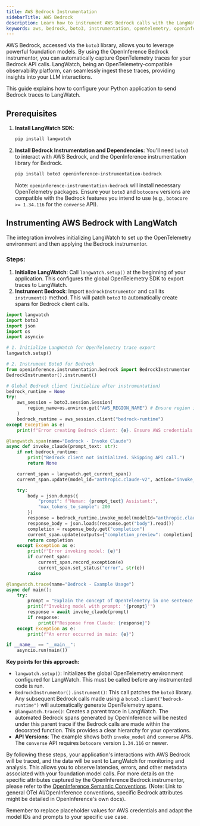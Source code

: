 ```yaml
---
title: AWS Bedrock Instrumentation
sidebarTitle: AWS Bedrock
description: Learn how to instrument AWS Bedrock calls with the LangWatch Python SDK using OpenInference.
keywords: aws, bedrock, boto3, instrumentation, opentelemetry, openinference, langwatch, python, tracing
---
```


AWS Bedrock, accessed via the `boto3` library, allows you to leverage powerful foundation models. By using the OpenInference Bedrock instrumentor, you can automatically capture OpenTelemetry traces for your Bedrock API calls. LangWatch, being an OpenTelemetry-compatible observability platform, can seamlessly ingest these traces, providing insights into your LLM interactions.

This guide explains how to configure your Python application to send Bedrock traces to LangWatch.

## Prerequisites

1.  **Install LangWatch SDK**:
    ```bash
    pip install langwatch
    ```

2.  **Install Bedrock Instrumentation and Dependencies**:
    You'll need `boto3` to interact with AWS Bedrock, and the OpenInference instrumentation library for Bedrock.
    ```bash
    pip install boto3 openinference-instrumentation-bedrock
    ```
    Note: `openinference-instrumentation-bedrock` will install necessary OpenTelemetry packages. Ensure your `boto3` and `botocore` versions are compatible with the Bedrock features you intend to use (e.g., `botocore >= 1.34.116` for the `converse` API).

## Instrumenting AWS Bedrock with LangWatch

The integration involves initializing LangWatch to set up the OpenTelemetry environment and then applying the Bedrock instrumentor.

### Steps:

1.  **Initialize LangWatch**: Call `langwatch.setup()` at the beginning of your application. This configures the global OpenTelemetry SDK to export traces to LangWatch.
2.  **Instrument Bedrock**: Import `BedrockInstrumentor` and call its `instrument()` method. This will patch `boto3` to automatically create spans for Bedrock client calls.

```python
import langwatch
import boto3
import json
import os
import asyncio

# 1. Initialize LangWatch for OpenTelemetry trace export
langwatch.setup()

# 2. Instrument Boto3 for Bedrock
from openinference.instrumentation.bedrock import BedrockInstrumentor
BedrockInstrumentor().instrument()

# Global Bedrock client (initialize after instrumentation)
bedrock_runtime = None
try:
    aws_session = boto3.session.Session(
        region_name=os.environ.get("AWS_REGION_NAME") # Ensure region is set
    )
    bedrock_runtime = aws_session.client("bedrock-runtime")
except Exception as e:
    print(f"Error creating Bedrock client: {e}. Ensure AWS credentials and region are configured.")

@langwatch.span(name="Bedrock - Invoke Claude")
async def invoke_claude(prompt_text: str):
    if not bedrock_runtime:
        print("Bedrock client not initialized. Skipping API call.")
        return None

    current_span = langwatch.get_current_span()
    current_span.update(model_id="anthropic.claude-v2", action="invoke_model")

    try:
        body = json.dumps({
            "prompt": f"Human: {prompt_text} Assistant:",
            "max_tokens_to_sample": 200
        })
        response = bedrock_runtime.invoke_model(modelId="anthropic.claude-v2", body=body)
        response_body = json.loads(response.get("body").read())
        completion = response_body.get("completion")
        current_span.update(outputs={"completion_preview": completion[:50] + "..." if completion else "N/A"})
        return completion
    except Exception as e:
        print(f"Error invoking model: {e}")
        if current_span:
            current_span.record_exception(e)
            current_span.set_status("error", str(e))
        raise

@langwatch.trace(name="Bedrock - Example Usage")
async def main():
    try:
        prompt = "Explain the concept of OpenTelemetry in one sentence."
        print(f"Invoking model with prompt: '{prompt}'")
        response = await invoke_claude(prompt)
        if response:
            print(f"Response from Claude: {response}")
    except Exception as e:
        print(f"An error occurred in main: {e}")

if __name__ == "__main__":
    asyncio.run(main())
```

**Key points for this approach:**
-   `langwatch.setup()`: Initializes the global OpenTelemetry environment configured for LangWatch. This must be called before any instrumented code is run.
-   `BedrockInstrumentor().instrument()`: This call patches the `boto3` library. Any subsequent Bedrock calls made using a `boto3.client("bedrock-runtime")` will automatically generate OpenTelemetry spans.
-   `@langwatch.trace()`: Creates a parent trace in LangWatch. The automated Bedrock spans generated by OpenInference will be nested under this parent trace if the Bedrock calls are made within the decorated function. This provides a clear hierarchy for your operations.
-   **API Versions**: The example shows both `invoke_model` and `converse` APIs. The `converse` API requires `botocore` version `1.34.116` or newer.

By following these steps, your application's interactions with AWS Bedrock will be traced, and the data will be sent to LangWatch for monitoring and analysis. This allows you to observe latencies, errors, and other metadata associated with your foundation model calls.
For more details on the specific attributes captured by the OpenInference Bedrock instrumentor, please refer to the [OpenInference Semantic Conventions](https://opentelemetry.io/docs/specs/semconv/gen-ai/). (Note: Link to general OTel AI/OpenInference conventions, specific Bedrock attributes might be detailed in OpenInference's own docs).

Remember to replace placeholder values for AWS credentials and adapt the model IDs and prompts to your specific use case.
